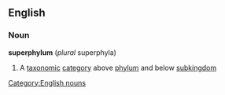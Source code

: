 ==English==
===Noun===
'''superphylum'''  (''plural'' superphyla)
#{{taxonomy}} A [[taxonomic]] [[category]] above [[phylum]] and below [[subkingdom]]
[[Category:English nouns]]
